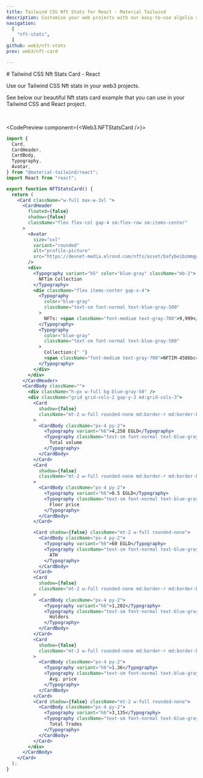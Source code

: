```yaml
---
title: Tailwind CSS Nft Stats for React - Material Tailwind
description: Customise your web projects with our easy-to-use algolia search example for Tailwind CSS and React using Material Design guidelines.
navigation:
  [
    "nft-stats",
  ]
github: web3/nft-stats
prev: web3/nft-card

---
```


<DocsTitle href="nft-stats">
# Tailwind CSS Nft Stats Card - React
</DocsTitle>

Use our Tailwind CSS Nft stats in your web3 projects.

See below our beautiful Nft stats card example that you can use in your Tailwind CSS and React project. 


<br />

<CodePreview component={<Web3.NFTStatsCard />}>
```jsx
import {
  Card,
  CardHeader,
  CardBody,
  Typography,
  Avatar,
} from "@material-tailwind/react";
import React from "react";

export function NFTStatsCard() {
  return (
    <Card className="w-full max-w-3xl ">
      <CardHeader
        floated={false}
        shadow={false}
        className="flex flex-col gap-4 sm:flex-row sm:items-center"
      >
        <Avatar
          size="xxl"
          variant="rounded"
          alt="profile-picture"
          src="https://devnet-media.elrond.com/nfts/asset/bafybeibzmmggzyvvedoryo4qwlxg7tup6ruk22aktqtyyx3cyq7xkrsmmq/4.png"
        />
        <div>
          <Typography variant="h5" color="blue-gray" className="mb-2">
            NFTim Collection
          </Typography>
          <div className="flex items-center gap-x-4">
            <Typography
              color="blue-gray"
              className="text-sm font-normal text-blue-gray-500"
            >
              NFTs: <span className="font-medium text-gray-700">9,999</span>
            </Typography>
            <Typography
              color="blue-gray"
              className="text-sm font-normal text-blue-gray-500"
            >
              Collection:{" "}
              <span className="font-medium text-gray-700">NFTIM-4586bc</span>
            </Typography>
          </div>
        </div>
      </CardHeader>
      <CardBody className="">
        <div className="h-px w-full bg-blue-gray-50" />
        <div className="grid grid-cols-2 gap-y-3 md:grid-cols-3">
          <Card
            shadow={false}
            className="mt-2 w-full rounded-none md:border-r md:border-blue-gray-50"
          >
            <CardBody className="px-4 py-2">
              <Typography variant="h6">4,258 EGLD</Typography>
              <Typography className="text-sm font-normal text-blue-gray-500">
                Total volume
              </Typography>
            </CardBody>
          </Card>
          <Card
            shadow={false}
            className="mt-2 w-full rounded-none md:border-r md:border-blue-gray-50"
          >
            <CardBody className="px-4 py-2">
              <Typography variant="h6">0.5 EGLD</Typography>
              <Typography className="text-sm font-normal text-blue-gray-500">
                Floor price
              </Typography>
            </CardBody>
          </Card>

          <Card shadow={false} className="mt-2 w-full rounded-none">
            <CardBody className="px-4 py-2">
              <Typography variant="h6">60 EGLD</Typography>
              <Typography className="text-sm font-normal text-blue-gray-500">
                ATH
              </Typography>
            </CardBody>
          </Card>
          <Card
            shadow={false}
            className="mt-2 w-full rounded-none md:border-r md:border-blue-gray-50"
          >
            <CardBody className="px-4 py-2">
              <Typography variant="h6">1,202</Typography>
              <Typography className="text-sm font-normal text-blue-gray-500">
                Holders
              </Typography>
            </CardBody>
          </Card>
          <Card
            shadow={false}
            className="mt-2 w-full rounded-none md:border-r md:border-blue-gray-50"
          >
            <CardBody className="px-4 py-2">
              <Typography variant="h6">1.36</Typography>
              <Typography className="text-sm font-normal text-blue-gray-500">
                Avg. price
              </Typography>
            </CardBody>
          </Card>
          <Card shadow={false} className="mt-2 w-full rounded-none">
            <CardBody className="px-4 py-2">
              <Typography variant="h6">3,135</Typography>
              <Typography className="text-sm font-normal text-blue-gray-500">
                Total Trades
              </Typography>
            </CardBody>
          </Card>
        </div>
      </CardBody>
    </Card>
  );
}
```
</CodePreview>